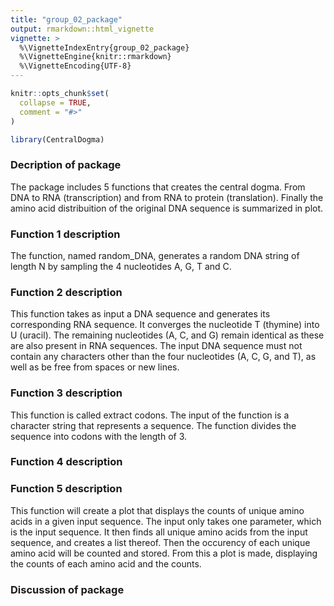```yaml
---
title: "group_02_package"
output: rmarkdown::html_vignette
vignette: >
  %\VignetteIndexEntry{group_02_package}
  %\VignetteEngine{knitr::rmarkdown}
  %\VignetteEncoding{UTF-8}
---
```

```r
knitr::opts_chunk$set(
  collapse = TRUE,
  comment = "#>"
)
```

```r
library(CentralDogma)
```

### Decription of package 
The package includes 5 functions that creates the central dogma. From DNA to RNA (transcription) and from RNA to protein (translation). Finally the amino acid distribuition of the original DNA sequence is summarized in plot.  

### Function 1 description
The function, named random_DNA, generates a random DNA string of length N by sampling the 4 nucleotides A, G, T and C. 

### Function 2 description

This function takes as input a DNA sequence and generates its corresponding RNA sequence. It converges the nucleotide T (thymine) into U (uracil). The remaining nucleotides (A, C, and G) remain identical as these are also present in RNA sequences.
The input DNA sequence must not contain any characters other than the four nucleotides (A, C, G, and T), as well as be free from spaces or new lines.

### Function 3 description


This function is called extract codons. The input of the function is a character string that represents a sequence. The function divides the sequence into codons with the length of 3. 

### Function 4 description

### Function 5 description
This function will create a plot that displays the counts of unique amino acids in a given input sequence. The input only takes one parameter, which is the input sequence. It then finds all unique amino acids from the input sequence, and creates a list thereof. Then the occurency of each unique amino acid will be counted and stored. From this a plot is made, displaying the counts of each amino acid and the counts.  

### Discussion of package 


